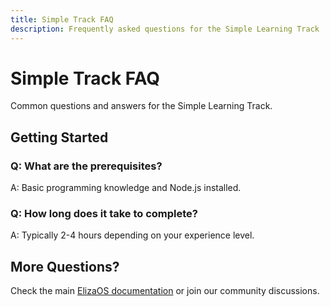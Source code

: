 ```yaml
---
title: Simple Track FAQ
description: Frequently asked questions for the Simple Learning Track
---
```


# Simple Track FAQ

Common questions and answers for the Simple Learning Track.

## Getting Started

### Q: What are the prerequisites?
A: Basic programming knowledge and Node.js installed.

### Q: How long does it take to complete?
A: Typically 2-4 hours depending on your experience level.

## More Questions?

Check the main [ElizaOS documentation](../../core-concepts/) or join our community discussions.